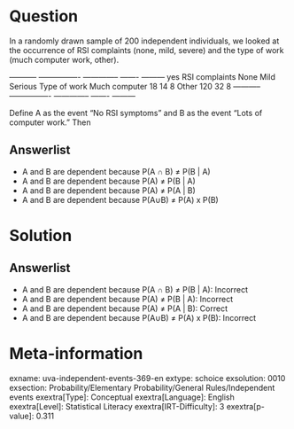 Question
========

In a randomly drawn sample of 200 independent individuals, we looked at the occurrence of RSI complaints (none, mild, severe) and the type of work (much computer work, other).

  ----------- ---------------- -------------- ------- --------- yes RSI complaints None Mild Serious Type of work Much computer 18 14 8 Other 120 32 8 ----------- ---------------- -------------- ------- ---------

Define A as the event "No RSI symptoms" and B as the event "Lots of computer work." Then

Answerlist
----------

* A and B are dependent because P(A ∩ B) ≠ P(B | A)
* A and B are dependent because P(A) ≠ P(B | A)
* A and B are dependent because P(A) ≠ P(A | B)
* A and B are dependent because P(A∪B) ≠ P(A) x P(B)

Solution
========

Answerlist
----------

* A and B are dependent because P(A ∩ B) ≠ P(B | A): Incorrect
* A and B are dependent because P(A) ≠ P(B | A): Incorrect
* A and B are dependent because P(A) ≠ P(A | B): Correct
* A and B are dependent because P(A∪B) ≠ P(A) x P(B): Incorrect

Meta-information
================
exname: uva-independent-events-369-en
extype: schoice
exsolution: 0010
exsection: Probability/Elementary Probability/General Rules/Independent events
exextra[Type]: Conceptual
exextra[Language]: English
exextra[Level]: Statistical Literacy
exextra[IRT-Difficulty]: 3
exextra[p-value]: 0.311
